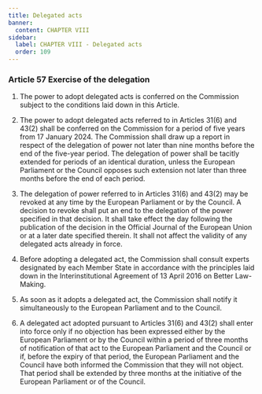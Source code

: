 ```yaml
---
title: Delegated acts
banner:
  content: CHAPTER VIII
sidebar:
  label: CHAPTER VIII - Delegated acts
  order: 109
---
```


### <span class="article-number">Article 57</span>  <span class="article-name">Exercise of the delegation</span> 

1. The power to adopt delegated acts is conferred on the Commission subject to the conditions laid down in this Article. 

2. The power to adopt delegated acts referred to in Articles 31(6) and 43(2) shall be conferred on the Commission for a  period of five years from 17 January 2024\. The Commission shall draw up a report in respect of the delegation of power  not later than nine months before the end of the five-year period. The delegation of power shall be tacitly extended for  periods of an identical duration, unless the European Parliament or the Council opposes such extension not later than  three months before the end of each period. 

3. The delegation of power referred to in Articles 31(6) and 43(2) may be revoked at any time by the European  Parliament or by the Council. A decision to revoke shall put an end to the delegation of the power specified in that  decision. It shall take effect the day following the publication of the decision in the Official Journal of the European Union or  at a later date specified therein. It shall not affect the validity of any delegated acts already in force. 

4. Before adopting a delegated act, the Commission shall consult experts designated by each Member State in accordance  with the principles laid down in the Interinstitutional Agreement of 13 April 2016 on Better Law-Making. 

5. As soon as it adopts a delegated act, the Commission shall notify it simultaneously to the European Parliament and to  the Council. 


6. A delegated act adopted pursuant to Articles 31(6) and 43(2) shall enter into force only if no objection has been  expressed either by the European Parliament or by the Council within a period of three months of notification of that act  to the European Parliament and the Council or if, before the expiry of that period, the European Parliament and the  Council have both informed the Commission that they will not object. That period shall be extended by three months at  the initiative of the European Parliament or of the Council. 

